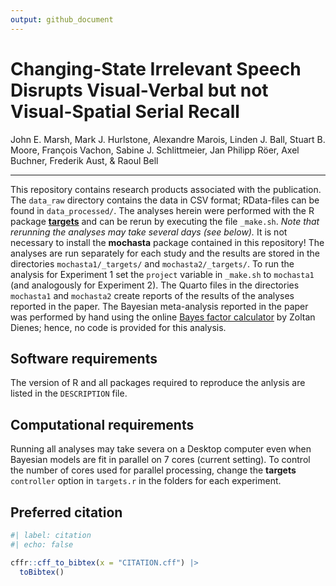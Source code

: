 ```yaml
---
output: github_document
---
```


# Changing-State Irrelevant Speech Disrupts Visual-Verbal but not Visual-Spatial Serial Recall

John E. Marsh, Mark J. Hurlstone, Alexandre Marois, Linden J. Ball, Stuart B. Moore, François Vachon, Sabine J. Schlittmeier, Jan Philipp Röer, Axel Buchner, Frederik Aust, & Raoul Bell

---

This repository contains research products associated with the publication.
The `data_raw` directory contains the data in CSV format; RData-files can be found in `data_processed/`.
The analyses herein were performed with the R package [**targets**](https://cran.r-project.org/web/packages/targets/index.html) and can be rerun by executing the file `_make.sh`.
*Note that rerunning the analyses may take several days (see below).*
It is not necessary to install the **mochasta** package contained in this repository!
The analyses are run separately for each study and the results are stored in the directories `mochasta1/_targets/` and `mochasta2/_targets/`.
To run the analysis for Experiment 1 set the `project` variable in `_make.sh` to `mochasta1` (and analogously for Experiment 2).
The Quarto files in the directories `mochasta1` and `mochasta2` create reports of the results of the analyses reported in the paper.
The Bayesian meta-analysis reported in the paper was performed by hand using the online [Bayes factor calculator](https://users.sussex.ac.uk/~dienes/inference/Bayes.htm) by Zoltan Dienes; hence, no code is provided for this analysis.

## Software requirements

The version of R and all packages required to reproduce the anlysis are listed in the `DESCRIPTION` file.

## Computational requirements

Running all analyses may take severa on a Desktop computer even when Bayesian models are fit in parallel on 7 cores (current setting).
To control the number of cores used for parallel processing, change the **targets** `controller` option in `targets.r` in the folders for each experiment. 

## Preferred citation

```r
#| label: citation
#| echo: false

cffr::cff_to_bibtex(x = "CITATION.cff") |>
  toBibtex()
```
